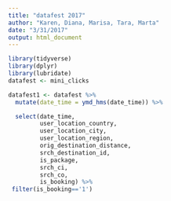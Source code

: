 ```yaml
---
title: "datafest 2017"
author: "Karen, Diana, Marisa, Tara, Marta"
date: "3/31/2017"
output: html_document
---
```


```r
library(tidyverse)
library(dplyr)
library(lubridate)
datafest <- mini_clicks
```

```r



datafest1 <- datafest %>%
  mutate(date_time = ymd_hms(date_time)) %>%

  select(date_time,
         user_location_country, 
         user_location_city,
         user_location_region,
         orig_destination_distance,
         srch_destination_id,
         is_package, 
         srch_ci, 
         srch_co,
         is_booking) %>%
 filter(is_booking=='1') 

```

